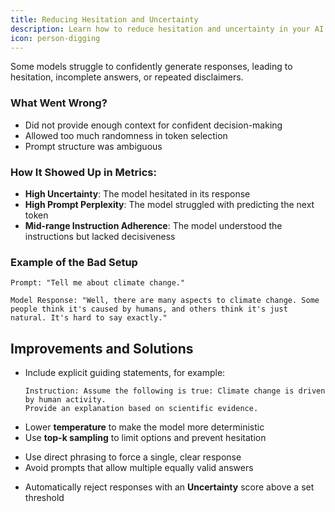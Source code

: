 ```yaml
---
title: Reducing Hesitation and Uncertainty
description: Learn how to reduce hesitation and uncertainty in your AI models.
icon: person-digging
---
```


Some models struggle to confidently generate responses, leading to hesitation, incomplete answers, or repeated disclaimers.

### What Went Wrong?
- Did not provide enough context for confident decision-making
- Allowed too much randomness in token selection
- Prompt structure was ambiguous

### How It Showed Up in Metrics:
- **High Uncertainty**: The model hesitated in its response
- **High Prompt Perplexity**: The model struggled with predicting the next token
- **Mid-range Instruction Adherence**: The model understood the instructions but lacked decisiveness

### Example of the Bad Setup

```
Prompt: "Tell me about climate change." 

Model Response: "Well, there are many aspects to climate change. Some people think it's caused by humans, and others think it's just natural. It's hard to say exactly."
```

## Improvements and Solutions
<Steps>
<Step title="Provide Stronger Context in Prompts">

- Include explicit guiding statements, for example:

  ```
  Instruction: Assume the following is true: Climate change is driven by human activity. 
  Provide an explanation based on scientific evidence.
  ```
</Step>
<Step title="Adjust Model Sampling Parameters">

- Lower **temperature** to make the model more deterministic
- Use **top-k sampling** to limit options and prevent hesitation
</Step>
<Step title="Modify Prompt Structure">

- Use direct phrasing to force a single, clear response
- Avoid prompts that allow multiple equally valid answers
</Step>
<Step title="Apply Uncertainty-Based Filtering">

- Automatically reject responses with an **Uncertainty** score above a set threshold
</Step>
</Steps>